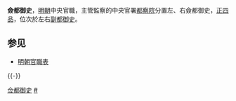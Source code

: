 '''僉都御史'''，[[明朝|明朝]]中央官職，主管監察的中央官署[[都察院|都察院]]分置左、右僉都御史，[[正四品|正四品]]，位次於左右[[副都御史|副都御史]]。

== 参见 ==
* [[明朝官職表|明朝官職表]]

{{-}}
{{明朝中央官制}}

[[Category:佥都御史|]]
[[Category:御史|#]]

{{Government-official-hist-stub}}